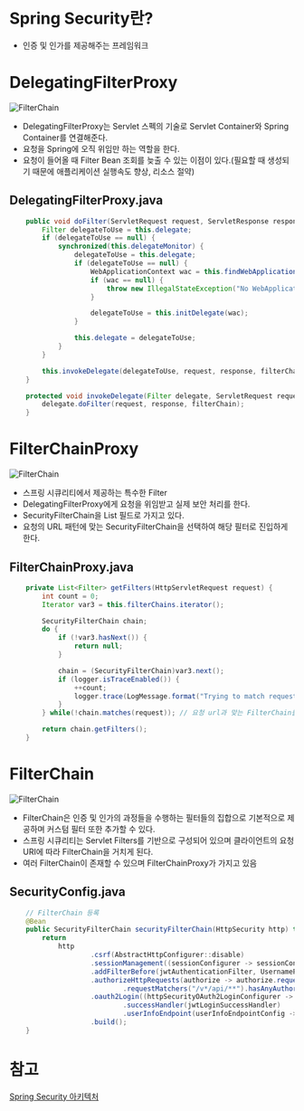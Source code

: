 # Spring Security란?
- 인증 및 인가를 제공해주는 프레임워크

# DelegatingFilterProxy
![FilterChain](/spring/security/Architecture/delegatingfilterproxy.png)
- DelegatingFilterProxy는 Servlet 스펙의 기술로 Servlet Container와 Spring Container를 연결해준다.
- 요청을 Spring에 오직 위임만 하는 역할을 한다.
- 요청이 들어올 때 Filter Bean 조회를 늦출 수 있는 이점이 있다.(필요할 때 생성되기 때문에 애플리케이션 실행속도 향상, 리소스 절약)

## DelegatingFilterProxy.java
```java
    public void doFilter(ServletRequest request, ServletResponse response, FilterChain filterChain) throws ServletException, IOException {
        Filter delegateToUse = this.delegate;
        if (delegateToUse == null) {
            synchronized(this.delegateMonitor) {
                delegateToUse = this.delegate;
                if (delegateToUse == null) {
                    WebApplicationContext wac = this.findWebApplicationContext();
                    if (wac == null) {
                        throw new IllegalStateException("No WebApplicationContext found: no ContextLoaderListener or DispatcherServlet registered?");
                    }

                    delegateToUse = this.initDelegate(wac);
                }

                this.delegate = delegateToUse;
            }
        }

        this.invokeDelegate(delegateToUse, request, response, filterChain);
    }

    protected void invokeDelegate(Filter delegate, ServletRequest request, ServletResponse response, FilterChain filterChain) throws ServletException, IOException {
        delegate.doFilter(request, response, filterChain);
    }
```

# FilterChainProxy
![FilterChain](/spring/security/Architecture/filterchainproxy.png)
- 스프링 시큐리티에서 제공하는 특수한 Filter
- DelegatingFilterProxy에게 요청을 위임받고 실제 보안 처리를 한다.
- SecurityFilterChain을 List 필드로 가지고 있다.
- 요청의 URL 패턴에 맞는 SecurityFilterChain을 선택하여 해당 필터로 진입하게 한다.

## FilterChainProxy.java
```java
    private List<Filter> getFilters(HttpServletRequest request) {
        int count = 0;
        Iterator var3 = this.filterChains.iterator();

        SecurityFilterChain chain;
        do {
            if (!var3.hasNext()) {
                return null;
            }

            chain = (SecurityFilterChain)var3.next();
            if (logger.isTraceEnabled()) {
                ++count;
                logger.trace(LogMessage.format("Trying to match request against %s (%d/%d)", chain, count, this.filterChains.size()));
            }
        } while(!chain.matches(request)); // 요청 url과 맞는 FilterChain를 찾는 코드

        return chain.getFilters();
    }
```


# FilterChain
![FilterChain](/spring/security/Architecture/image.png)
- FilterChain은 인증 및 인가의 과정들을 수행하는 필터들의 집합으로 기본적으로 제공하며 커스텀 필터 또한 추가할 수 있다.
- 스프링 시큐리티는 Servlet Filters를 기반으로 구성되어 있으며 클라이언트의 요청 URI에 따라 FilterChain을 거치게 된다.
- 여러 FilterChain이 존재할 수 있으며 FilterChainProxy가 가지고 있음

## SecurityConfig.java
```java
    // FilterChain 등록
    @Bean
    public SecurityFilterChain securityFilterChain(HttpSecurity http) throws Exception {
        return
            http
                    .csrf(AbstractHttpConfigurer::disable)
                    .sessionManagement((sessionConfigurer -> sessionConfigurer.sessionCreationPolicy(SessionCreationPolicy.STATELESS)))
                    .addFilterBefore(jwtAuthenticationFilter, UsernamePasswordAuthenticationFilter.class)
                    .authorizeHttpRequests(authorize -> authorize.requestMatchers("/login/**").permitAll()
                            .requestMatchers("/v*/api/**").hasAnyAuthority(Grade.ROLE_GENERAL.name(), Grade.ROLE_ADMIN.name()))
                    .oauth2Login((httpSecurityOAuth2LoginConfigurer -> httpSecurityOAuth2LoginConfigurer
                            .successHandler(jwtLoginSuccessHandler)
                            .userInfoEndpoint(userInfoEndpointConfig -> userInfoEndpointConfig.userService(oauth2UserService))))
                    .build();
    }

```

# 참고
[Spring Security 아키텍처](https://docs.spring.io/spring-security/reference/servlet/architecture.html)